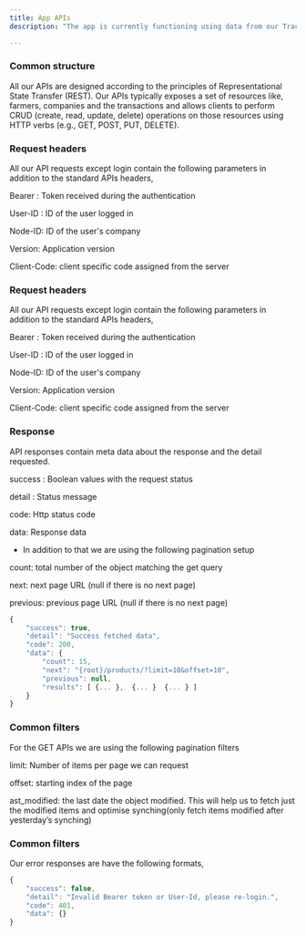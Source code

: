 ```yaml
---
title: App APIs
description: "The app is currently functioning using data from our Trace servers. We are providing information about the API structure and data usage in order to assist you in connecting to your servers."

---
```





### Common structure 
All our APIs are designed according to the principles of Representational State Transfer (REST). Our APIs typically exposes a set of resources like, farmers, companies and the transactions and allows clients to perform CRUD (create, read, update, delete) operations on those resources using HTTP verbs (e.g., GET, POST, PUT, DELETE).


### Request headers

All our API requests except login contain the following parameters in addition to the standard APIs headers,


Bearer : Token received during the authentication 

User-ID : ID of the user logged in

Node-ID: ID of the user's company

Version: Application version 

Client-Code: client specific code assigned from the server



### Request headers
All our API requests except login contain the following parameters in addition to the standard APIs headers,


Bearer : Token received during the authentication 

User-ID : ID of the user logged in

Node-ID: ID of the user's company

Version: Application version 

Client-Code: client specific code assigned from the server



### Response
API responses contain meta data about the  response and the detail requested. 

success : Boolean values with the request status

detail : Status message


code: Http status code

data: Response data


- In addition to that we are using the following pagination setup

count: total number of the object matching the get query

next: next page URL (null if there is no next page)

previous: previous page URL (null if there is no next page)


```javascript 
{
 	"success": true,
 	"detail": "Success fetched data",
 	"code": 200,
 	"data": {
 		"count": 15,
		"next": "{root}/products/?limit=10&offset=10",
		"previous": null,
		"results": [ {... },  {... }  {... } ]
 	}
}

```

### Common filters
For the GET APIs we are using the following pagination filters

limit: Number of items per page we can request

offset: starting index of the page

ast_modified: the last date the object modified. This will help us to fetch just the modified items and optimise synching(only fetch items modified after yesterday’s synching)






### Common filters
Our error responses are have the following formats,

```javascript 
{
 	"success": false,
 	"detail": "Invalid Bearer token or User-Id, please re-login.",
 	"code": 401,
 	"data": {}
}


```


